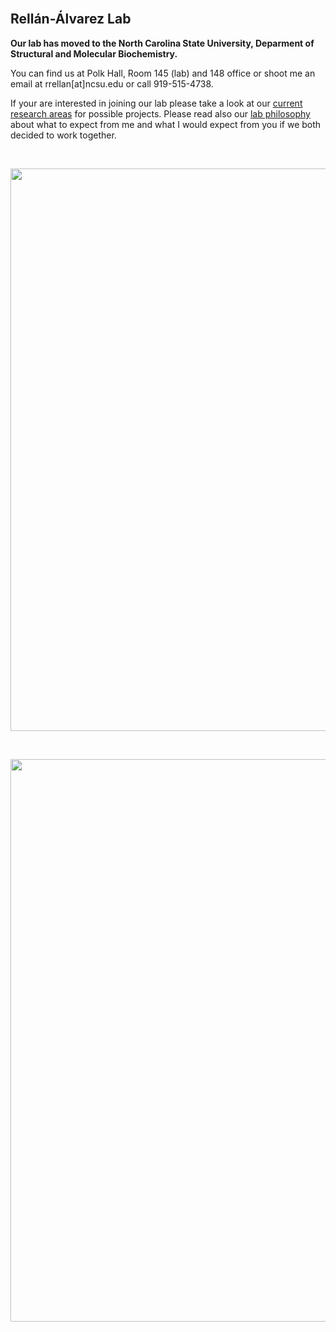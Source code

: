 <!-- break -->
<br>
<br>
<br>
<!-- break -->

Rellán-Álvarez Lab
--------------------

**Our lab has moved to the North Carolina State University, Deparment of Structural and Molecular Biochemistry.** 

You can find us at Polk Hall, Room 145 (lab) and 148 office or shoot me an email at  rrellan[at]ncsu.edu or call 919-515-4738.

If your are interested in joining our lab please take a look at our [current research areas](http://www.rrlab.org/research.html) for possible projects. Please read also our [lab philosophy](http://www.rrlab.org/expectations.html) about what to expect from me and what I would expect from you if we both decided to work together.     

<br>

<img src="images/nevado_de_toluca.png" style="width: 900px;">

<br>

<img src="images/winter_nursery_jan_2017.png" style="width: 900px;">  


